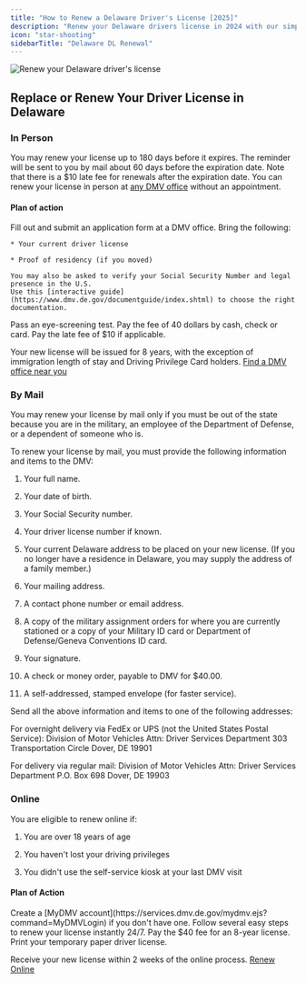 ```yaml
---
title: "How to Renew a Delaware Driver's License [2025]"
description: "Renew your Delaware drivers license in 2024 with our simple, step-by-step guide. Find all the necessary requirements, forms, fees, and online renewal options to ensure a hassle-free experience. Stay legal and avoid fines - start your renewal process now!"
icon: "star-shooting"
sidebarTitle: "Delaware DL Renewal"
---
```


![Renew your Delaware driver's license](https://driving-tests.org/wp-content/uploads/2024/07/renew-delaware-drivers-license.jpg)

## Replace or Renew Your Driver License in Delaware

### In Person

You may renew your license up to 180 days before it expires. The reminder will be sent to you by mail about 60 days before the expiration date. Note that there is a $10 late fee for renewals after the expiration date. You can renew your license in person at [any DMV office](https://driving-tests.org/dmv-near-me/delaware-dmv-office-locations/) without an appointment.

#### Plan of action

<Steps>
  <Step title="Step 1">
    Fill out and submit an application form at a DMV office.
  </Step>

  <Step title="Step 2">
    Bring the following:

    * Your current driver license

    * Proof of residency (if you moved)

    You may also be asked to verify your Social Security Number and legal presence in the U.S.
    Use this [interactive guide](https://www.dmv.de.gov/documentguide/index.shtml) to choose the right documentation.
  </Step>

  <Step title="Step 3">
    Pass an eye-screening test.
  </Step>

  <Step title="Step 4">
    Pay the fee of 40 dollars by cash, check or card. Pay the late fee of $10 if applicable.
  </Step>
</Steps>

Your new license will be issued for 8 years, with the exception of immigration length of stay and Driving Privilege Card holders.
[Find a DMV office near you](https://driving-tests.org/dmv-near-me/)

### By Mail

You may renew your license by mail only if you must be out of the state because you are in the military, an employee of the Department of Defense, or a dependent of someone who is.

To renew your license by mail, you must provide the following information and items to the DMV:

1. Your full name.

2. Your date of birth.

3. Your Social Security number.

4. Your driver license number if known.

5. Your current Delaware address to be placed on your new license. (If you no longer have a residence in Delaware, you may supply the address of a family member.)

6. Your mailing address.

7. A contact phone number or email address.

8. A copy of the military assignment orders for where you are currently stationed or a copy of your Military ID card or Department of Defense/Geneva Conventions ID card.

9. Your signature.

10. A check or money order, payable to DMV for $40.00.

11. A self-addressed, stamped envelope (for faster service).

Send all the above information and items to one of the following addresses:

For overnight delivery via FedEx or UPS (not the United States Postal Service):
Division of Motor Vehicles
Attn: Driver Services Department
303 Transportation Circle
Dover, DE 19901

For delivery via regular mail:
Division of Motor Vehicles
Attn: Driver Services Department
P.O. Box 698
Dover, DE 19903

### Online

You are eligible to renew online if:

1. You are over 18 years of age

2. You haven't lost your driving privileges

3. You didn't use the self-service kiosk at your last DMV visit

#### Plan of Action

<Steps>
  <Step title="Step 1">
    Create a [MyDMV account](https://services.dmv.de.gov/mydmv.ejs?command=MyDMVLogin) if you don't have one.
  </Step>

  <Step title="Step 2">
    Follow several easy steps to renew your license instantly 24/7.
  </Step>

  <Step title="Step 3">
    Pay the $40 fee for an 8-year license.
  </Step>

  <Step title="Step 4">
    Print your temporary paper driver license.
  </Step>
</Steps>

Receive your new license within 2 weeks of the online process.
[Renew Online](https://services.dmv.de.gov/mydmv.ejs?command=MyDMVLogin)

<Snippet file="renewal-state-block.mdx" />